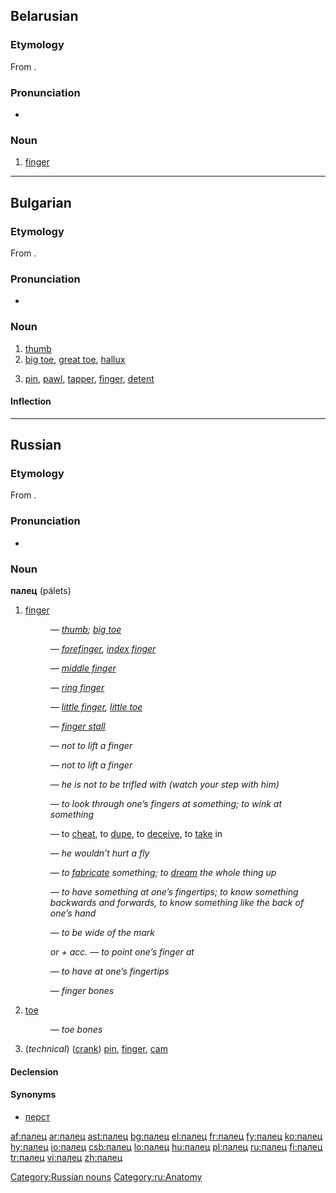 ==Belarusian==

===Etymology===
From {{proto|Slavic|palьcь|lang=be}}.

===Pronunciation===
* {{audio|Be-палец.ogg|Audio}}

===Noun===
{{infl|be|noun|g=m}}

# [[finger]]

----

==Bulgarian==

===Etymology===
From {{proto|Slavic|palьcь|lang=bg}}.

===Pronunciation===
* {{IPA|/ˈpalɛʦ/|lang=bg}}

===Noun===
{{infl|bg|noun|g=m|tr=pálets}}

# [[thumb]]
# [[big toe]], [[great toe]], [[hallux]]
# {{technology|lang=bg}} [[pin]], [[pawl]], [[tapper]], [[finger]], [[detent]]

====Inflection====
{{bg-noun-m-k/ets|пал}}

----

==Russian==

===Etymology===
From {{proto|Slavic|palьcь|lang=ru}}.

===Pronunciation===
* {{audio|Ru-палец.ogg|Audio}}

===Noun===
'''палец''' (pálets) {{m}}

# [[finger]]
#: {{Cyrl|[[большой палец|большо́й па́лец]]}} — ''[[thumb]]; [[big toe]]''
#: {{Cyrl|[[указательный палец|указа́тельный па́лец]]}} — ''[[forefinger]], [[index finger]]''
#: {{Cyrl|[[средний палец|сре́дний па́лец]]}} — ''[[middle finger]]''
#: {{Cyrl|[[безымянный палец|безымя́нный па́лец]]}} — ''[[ring finger]]''
#: {{Cyrl|[[мизинец|мизи́нец]]}} — ''[[little finger]], [[little toe]]''
#: {{Cyrl|[[предохранительный|предохрани́тельный]] ([[резиновый|рези́новый]]) па́лец}} — ''[[finger stall]]''
#: {{Cyrl|па́лец [[о#Russian|о]] па́лец [[не#Russian|не]] [[ударить|уда́рить]]}} — ''not to lift a finger''
#: {{Cyrl|па́льцем [[не#Russian|не]] [[шевелить|шевельну́ть]]}} — ''not to lift a finger''
#: {{Cyrl|[[он|ему́]] па́льца [[в#Russian|в]] [[рот]] [[не#Russian|не]] [[класть|клади́]]}} — ''he is not to be trifled with (watch your step with him)''
#: {{Cyrl|[[смотреть|смотре́ть]] [[сквозь]] па́льцы [[на]] [[что-либо]]}} — ''to look through one’s fingers at something; to wink at something''
#: {{Cyrl|[[обвести|обвести́]] [[вокруг|вокру́г]] па́льца}} — to [[cheat]], to [[dupe]], to [[deceive]], to [[take]] in
#: {{Cyrl|[[он]] па́льцем [[никто|никого́]] [[не#Russian|не]] [[трогать|тро́нет]]}} — ''he wouldn’t hurt a fly''
#: {{Cyrl|[[высосать|вы́сосать]] [[из]] па́льца [[что-либо]]}} — ''to [[fabricate]] something; to [[dream]] the whole thing up''
#: {{Cyrl|[[знать]] [[что-либо]] [[как]] [[свой|свои́]] [[пять]] па́льцев}} — ''to have something at one’s fingertips; to know something backwards and forwards, to know something like the back of one’s hand''
#: {{Cyrl|[[попасть|попа́сть]] па́льцем [[в#Russian|в]] [[небо|не́бо]]}} — ''to be wide of the mark''
#: {{Cyrl|[[показывать|пока́зывать]]}} ''or'' {{Cyrl|[[указывать|ука́зывать]] па́льцем [[на]]}} ''+ acc.'' — ''to point one’s finger at''
#: {{Cyrl|[[знать]] [[как]] [[свой|свои́]] [[пять]] па́льцев}} — ''to have at one’s fingertips''
#: {{Cyrl|[[кость|ко́сти]] па́льцев}} — ''finger bones''
# [[toe]]
#: {{Cyrl|[[кость|ко́сти]] па́льцев [[нога|ног]]}} — ''toe bones''
# (''technical'') ([[crank]]) [[pin]], [[finger]], [[cam]]

====Declension====
{{ru-noun-inan-ц-1|пальц|па́льц|па́лец}}

====Synonyms====
* [[перст]]

[[Category:Russian nouns]]
[[Category:ru:Anatomy]]

[[af:палец]]
[[ar:палец]]
[[ast:палец]]
[[bg:палец]]
[[el:палец]]
[[fr:палец]]
[[fy:палец]]
[[ko:палец]]
[[hy:палец]]
[[io:палец]]
[[csb:палец]]
[[lo:палец]]
[[hu:палец]]
[[pl:палец]]
[[ru:палец]]
[[fi:палец]]
[[tr:палец]]
[[vi:палец]]
[[zh:палец]]
